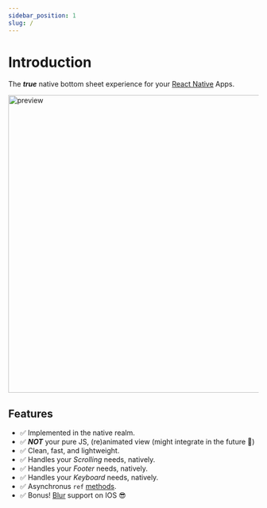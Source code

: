 ```yaml
---
sidebar_position: 1
slug: /
---
```



# Introduction

The **_true_** native bottom sheet experience for your [React Native](https://reactnative.dev) Apps.

<img alt="preview" src={preview} width="600"/>

## Features

* ✅ Implemented in the native realm.
* ✅ **_NOT_** your pure JS, (re)animated view (might integrate in the future 👀)
* ✅ Clean, fast, and lightweight.
* ✅ Handles your _Scrolling_ needs, natively.
* ✅ Handles your _Footer_ needs, natively.
* ✅ Handles your _Keyboard_ needs, natively.
* ✅ Asynchronus `ref` [methods](/reference/methods).
* ✅ Bonus! [Blur](/reference/props#blurtint) support on IOS 😎
